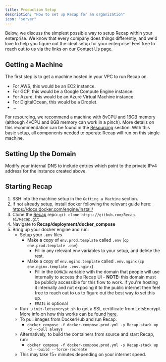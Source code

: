 ```yaml
---
title: Production Setup
description: "How to set up Recap for an organization"
icon: "server"
---
```


Below, we discuss the simplest possible way to setup Recap within your enterprise. We know that every company does things
differently, and we'd love to help you figure out the ideal setup for your enterprise! Feel free to reach out to us via
the links on our [Contact Us](https://docs.Recap.dev/contact_us) page.

## Getting a Machine

The first step is to get a machine hosted in your VPC to run Recap on.

- For AWS, this would be an EC2 instance.
- For GCP, this would be a Google Compute Engine instance.
- For Azure, this would be an Azure Virtual Machine instance.
- For DigitalOcean, this would be a Droplet.
- ...

For resourcing, we recommend a machine with 8vCPU and
16GB memory (although 4vCPU and 8GB memory can work in a pinch). 
More details on this recommendation can be found in the [Resourcing](https://docs.Recap.dev/resourcing) section. 
With this basic setup, all components needed to operate Recap will run on this single machine.

## Setting Up the Domain

Modify your internal DNS to include entries which point to the private IPv4 address for the instance created above.

## Starting Recap

1. SSH into the machine setup in the `Getting a Machine` section.
2. If not already setup, install docker following the relevant guide here: https://docs.docker.com/engine/install/
3. Clone the [Recap](https://github.com/Recap-ai/Recap) repo:
   `git clone https://github.com/Recap-ai/Recap.git`
4. Navigate to **Recap/deployment/docker_compose**
5. Bring up your docker engine and run:
   - Setup your `.env` files
     - Make a copy of `env.prod.template` called `.env` (`cp env.prod.template .env`)
       - Fill in any relevant env variables to your setup, and delete the rest.
     - Make a copy of `env.nginx.template` called `.env.nginx` (`cp env.nginx.template .env.nginx`)
       - Fill in the `DOMAIN` variable with the domain that people will use internally to access the Recap UI - **NOTE:** this domain must be publicly accessible for this flow to work. If you're hosting it internally and
         not exposing it to the public internet then feel free to reach out to us to figure out the best way to set
         this up.
       - `EMAIL` is optional
   - Run `./init-letsencrypt.sh` to get a SSL certificate from LetsEncrypt. More info on how this works can be found [here](https://pentacent.medium.com/nginx-and-lets-encrypt-with-docker-in-less-than-5-minutes-b4b8a60d3a71).
   - To pull images from DockerHub and run Recap:
     - `docker compose -f docker-compose.prod.yml -p Recap-stack up -d --pull always`
   - Alternatively, to build the containers from source and start Recap, run:
     - `docker compose -f docker-compose.prod.yml -p Recap-stack up -d --build --force-recreate`
   - This may take 15+ minutes depending on your internet speed.

